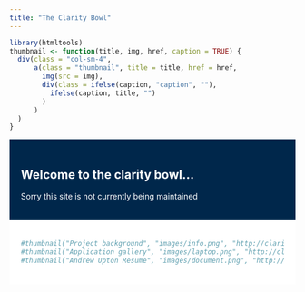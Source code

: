 ```yaml
---
title: "The Clarity Bowl"
---
```

```r
library(htmltools)
thumbnail <- function(title, img, href, caption = TRUE) {
  div(class = "col-sm-4",
      a(class = "thumbnail", title = title, href = href,
        img(src = img),
        div(class = ifelse(caption, "caption", ""),
          ifelse(caption, title, "")
        )
      )
  )
}
```

<!--html_preserve-->
<div style="background-color:#00274b;color:white;padding:20px;">
  <h2>Welcome to the clarity bowl...</h2>
  <p>Sorry this site is not currently being maintained</p>
</div>



<div style="background-color:#ffffff;color:#6699cc;padding:20px;">
```r
#thumbnail("Project background", "images/info.png", "http://claritybowl.com/about.html")
#thumbnail("Application gallery", "images/laptop.png", "http://claritybowl.com/gallery.html")
#thumbnail("Andrew Upton Resume", "images/document.png", "http://claritybowl.com/AndrewUptonResume.pdf")
```
</div>

</div>


<!--/html_preserve-->